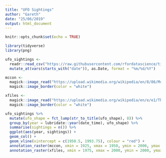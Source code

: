 ```yaml
---
title: "UFO Sightings"
author: "Gareth"
date: "25/06/2019"
output: html_document
---
```


```r
knitr::opts_chunk$set(echo = TRUE)
```

```r

library(tidyverse)
library(png)

ufo_sightings <- 
  readr::read_csv("https://raw.githubusercontent.com/rfordatascience/tidytuesday/master/data/2019/2019-06-25/ufo_sightings.csv") %>% 
  mutate_at(vars(starts_with("date")), as.Date, format = "%m/%d/%Y")

mccon <- 
  magick::image_read("https://upload.wikimedia.org/wikipedia/en/8/86/McMinnville_UFO_Photograph.jpg") %>% 
  magick::image_border(color = "white")

xfiles <- 
  magick::image_read("https://upload.wikimedia.org/wikipedia/en/e/e1/Thexfiles.jpg") %>% 
  magick::image_border(color = "white")

ufo_sightings %>% 
  mutate(ufo_shape = fct_lump(str_to_title(ufo_shape), 8)) %>% 
  group_by(year = lubridate::year(date_time), ufo_shape) %>% 
  summarise(sightings = n()) %>% 
  ggplot(aes(year, sightings)) + 
  geom_col() + 
  geom_vline(xintercept = c(1950.5, 1993.75), colour = "red") +
  annotation_raster(mccon, xmin = 1925, xmax = 1950, ymin = 2000, ymax = 4000) +
  annotation_raster(xfiles, xmin = 1975, xmax = 2000, ymin = 2000, ymax = 4000)
  

```

